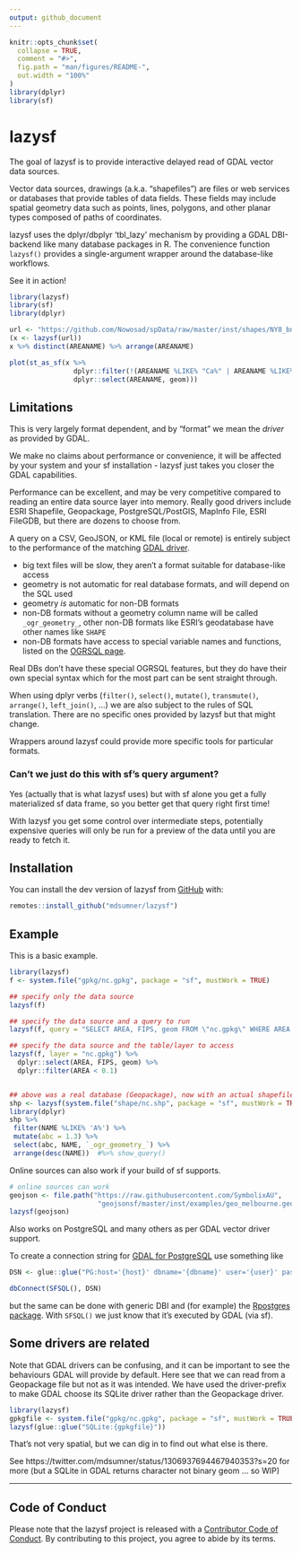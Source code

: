```yaml
---
output: github_document
---
```


<!-- README.md is generated from README.Rmd. Please edit that file -->

```r
knitr::opts_chunk$set(
  collapse = TRUE,
  comment = "#>",
  fig.path = "man/figures/README-",
  out.width = "100%"
)
library(dplyr)
library(sf)
```

# lazysf

<!-- badges: start -->
<!-- badges: end -->

The goal of lazysf is to provide interactive delayed read of GDAL vector data sources. 

Vector data sources, drawings (a.k.a. "shapefiles") are files or web services or databases that provide tables of data fields. These fields
may include spatial geometry data such as points, lines, polygons, and other planar types composed of paths of coordinates. 

lazysf uses the dplyr/dbplyr 'tbl_lazy' mechanism by providing a GDAL DBI-backend like many database packages in R.  The convenience function `lazysf()` provides a single-argument wrapper around the database-like workflows. 

See it in action!

```r
library(lazysf)
library(sf)
library(dplyr)

url <- "https://github.com/Nowosad/spData/raw/master/inst/shapes/NY8_bna_utm18.gpkg"
(x <- lazysf(url))
x %>% distinct(AREANAME) %>% arrange(AREANAME) 

plot(st_as_sf(x %>% 
                dplyr::filter(!(AREANAME %LIKE% "Ca%" | AREANAME %LIKE% "Bi%")) %>% 
                dplyr::select(AREANAME, geom)))
```

## Limitations

This is very largely format dependent, and by "format" we mean the *driver* as provided by GDAL.   

We make no claims about performance or convenience, it will be affected by your system and your sf installation - lazysf just takes you closer the GDAL capabilities. 

Performance can be excellent, and may be very competitive compared to reading an entire data source layer into memory. Really good drivers include ESRI Shapefile, Geopackage, PostgreSQL/PostGIS, MapInfo File, ESRI FileGDB, but there are dozens to choose from. 

A query on a CSV, GeoJSON, or KML file (local or remote) is entirely subject to the performance of the matching [GDAL driver](https://gdal.org/drivers/vector/index.html).

* big text files will be slow, they aren't a format suitable for database-like access
* geometry is not automatic for real database formats, and will depend on the SQL used
* geometry *is* automatic for non-DB formats
* non-DB formats without a geometry column name will be called `_ogr_geometry_`, other non-DB formats like
ESRI's geodatabase have other names like `SHAPE`
* non-DB formats have access to special variable names and functions, listed on the [OGRSQL page](https://gdal.org/user/ogr_sql_dialect.html). 

Real DBs don't have these special OGRSQL features, but they do have their own special syntax which for the most part can be sent straight through. 

When using dplyr verbs (`filter()`, `select()`, `mutate()`, `transmute()`,
`arrange()`, `left_join()`, ...) we are also subject to the rules of SQL
translation. There are no specific ones provided by lazysf but that might
change.

Wrappers around lazysf could provide more specific tools for particular formats. 

### Can't we just do this with sf's query argument?

Yes (actually that is what lazysf uses) but with sf alone you get a fully
materialized sf data frame, so you better get that query right first time!

With lazysf you get some control over intermediate steps, potentially expensive
queries will only be run for a preview of the data until you are ready to fetch
it.

## Installation

You can install the dev version of lazysf from [GitHub](https://github.com/mdsumner/lazysf) with:

``` r
remotes::install_github("mdsumner/lazysf")
```

## Example

This is a basic example. 

```R
library(lazysf)
f <- system.file("gpkg/nc.gpkg", package = "sf", mustWork = TRUE)

## specify only the data source
lazysf(f)

## specify the data source and a query to run
lazysf(f, query = "SELECT AREA, FIPS, geom FROM \"nc.gpkg\" WHERE AREA < 0.1")

## specify the data source and the table/layer to access
lazysf(f, layer = "nc.gpkg") %>% 
  dplyr::select(AREA, FIPS, geom) %>% 
  dplyr::filter(AREA < 0.1)


## above was a real database (Geopackage), now with an actual shapefile
shp <- lazysf(system.file("shape/nc.shp", package = "sf", mustWork = TRUE))
library(dplyr)
shp %>%
 filter(NAME %LIKE% 'A%') %>%
 mutate(abc = 1.3) %>%
 select(abc, NAME, `_ogr_geometry_`) %>%
 arrange(desc(NAME))  #%>% show_query()
```

Online sources can also work if your build of sf supports. 

```r
# online sources can work
geojson <- file.path("https://raw.githubusercontent.com/SymbolixAU",
                      "geojsonsf/master/inst/examples/geo_melbourne.geojson")
lazysf(geojson)
```


Also works on PostgreSQL and many others as per GDAL vector driver support.   


To create a connection string for [GDAL for PostgreSQL](https://gdal.org/drivers/vector/pg.html) use something like

```R
DSN <- glue::glue("PG:host='{host}' dbname='{dbname}' user='{user}' password='{password}'")

dbConnect(SFSQL(), DSN)
```

but the same can be done with generic DBI and (for example) the [Rpostgres package](https://rpostgres.r-dbi.org/). With `SFSQL()` we just know that it's executed by GDAL (via sf). 


## Some drivers are related

Note that GDAL drivers can be confusing, and it can be important to see the behaviours GDAL will provide by default. Here see that we can read from a Geopackage file but not as it was intended. We
have used the driver-prefix to make GDAL choose its SQLite driver rather than the Geopackage driver. 

```r
library(lazysf)
gpkgfile <- system.file("gpkg/nc.gpkg", package = "sf", mustWork = TRUE)
lazysf(glue::glue("SQLite:{gpkgfile}"))
```

That's not very spatial, but we can dig in to find out what else is there. 


See https://twitter.com/mdsumner/status/1306937694467940353?s=20 for more (but a SQLite in GDAL returns character not binary geom ... so WIP)


  
---
## Code of Conduct

Please note that the lazysf project is released with a [Contributor Code of
Conduct](https://contributor-covenant.org/version/2/0/CODE_OF_CONDUCT.html). By
contributing to this project, you agree to abide by its terms.
